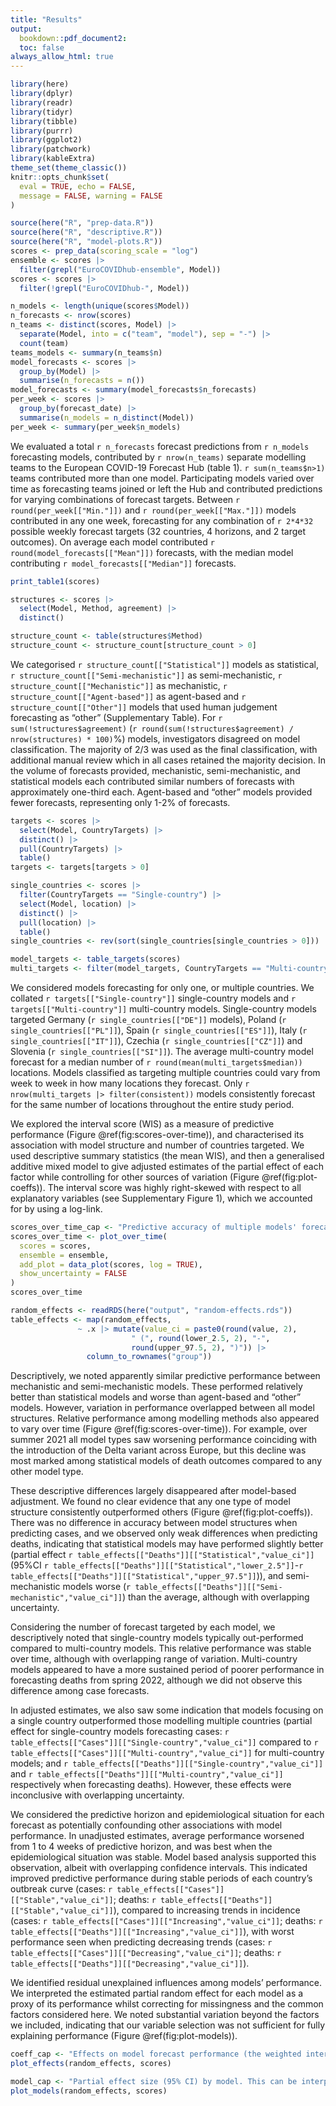```yaml
---
title: "Results"
output: 
  bookdown::pdf_document2:
  toc: false
always_allow_html: true
---
```

<!--- RMarkdown set up --->
```r
library(here)
library(dplyr)
library(readr)
library(tidyr)
library(tibble)
library(purrr)
library(ggplot2)
library(patchwork)
library(kableExtra)
theme_set(theme_classic())
knitr::opts_chunk$set(
  eval = TRUE, echo = FALSE,
  message = FALSE, warning = FALSE
)
```

```r
source(here("R", "prep-data.R"))
source(here("R", "descriptive.R"))
source(here("R", "model-plots.R"))
scores <- prep_data(scoring_scale = "log")
ensemble <- scores |>
  filter(grepl("EuroCOVIDhub-ensemble", Model))
scores <- scores |>
  filter(!grepl("EuroCOVIDhub-", Model))
```


<!--- Describe model characteristics --->

```r
n_models <- length(unique(scores$Model))
n_forecasts <- nrow(scores)
n_teams <- distinct(scores, Model) |> 
  separate(Model, into = c("team", "model"), sep = "-") |> 
  count(team)
teams_models <- summary(n_teams$n)
model_forecasts <- scores |>
  group_by(Model) |>
  summarise(n_forecasts = n())
model_forecasts <- summary(model_forecasts$n_forecasts)
per_week <- scores |>
  group_by(forecast_date) |>
  summarise(n_models = n_distinct(Model))
per_week <- summary(per_week$n_models)
```

We evaluated a total `r n_forecasts` forecast predictions from  `r n_models` forecasting models, contributed by `r nrow(n_teams)` separate modelling teams to the European COVID-19 Forecast Hub (table 1). `r sum(n_teams$n>1)` teams contributed more than one model. Participating models varied over time as forecasting teams joined or left the Hub and contributed predictions for varying combinations of forecast targets. Between `r round(per_week[["Min."]])` and `r round(per_week[["Max."]])` models contributed in any one week, forecasting for any combination of `r 2*4*32` possible weekly forecast targets (32 countries, 4 horizons, and 2 target outcomes). On average each model contributed `r round(model_forecasts[["Mean"]])` forecasts, with the median model contributing `r model_forecasts[["Median"]]` forecasts. 

```r
print_table1(scores)
```
```r
structures <- scores |>
  select(Model, Method, agreement) |>
  distinct()

structure_count <- table(structures$Method)
structure_count <- structure_count[structure_count > 0]
```

We categorised `r structure_count[["Statistical"]]` models as statistical, `r structure_count[["Semi-mechanistic"]]` as semi-mechanistic, `r structure_count[["Mechanistic"]]` as mechanistic, `r structure_count[["Agent-based"]]` as agent-based and `r structure_count[["Other"]]` models that used human judgement forecasting as "other" (Supplementary Table). For `r sum(!structures$agreement)` (`r round(sum(!structures$agreement) / nrow(structures) * 100)`%) models, investigators disagreed on model classification. The majority of 2/3 was used as the final classification, with additional manual review which in all cases retained the majority decision. In the volume of forecasts provided, mechanistic, semi-mechanistic, and statistical models each contributed similar numbers of forecasts with approximately one-third each. Agent-based and "other" models provided fewer forecasts, representing only 1-2% of forecasts. 

```r
targets <- scores |>
  select(Model, CountryTargets) |>
  distinct() |>
  pull(CountryTargets) |>
  table()
targets <- targets[targets > 0]

single_countries <- scores |>
  filter(CountryTargets == "Single-country") |>
  select(Model, location) |>
  distinct() |>
  pull(location) |>
  table()
single_countries <- rev(sort(single_countries[single_countries > 0]))

model_targets <- table_targets(scores)
multi_targets <- filter(model_targets, CountryTargets == "Multi-country")
```

We considered models forecasting for only one, or multiple countries. We collated `r targets[["Single-country"]]` single-country models and `r targets[["Multi-country"]]` multi-country models. Single-country models targeted Germany (`r single_countries[["DE"]]` models), Poland (`r single_countries[["PL"]]`), Spain (`r single_countries[["ES"]]`), Italy (`r single_countries[["IT"]]`), Czechia (`r single_countries[["CZ"]]`) and Slovenia (`r single_countries[["SI"]]`). The average multi-country model forecast for a median number of `r round(mean(multi_targets$median))` locations. Models classified as targeting multiple countries could vary from week to week in how many locations they forecast. Only `r nrow(multi_targets |> filter(consistent))` models consistently forecast for the same number of locations throughout the entire study period. 

<!--- Describe interval score outcome --->

We explored the interval score (WIS) as a measure of predictive performance (Figure \@ref(fig:scores-over-time)), and characterised its association with model structure and number of countries targeted. We used descriptive summary statistics (the mean WIS), and then a generalised additive mixed model to give adjusted estimates of the partial effect of each factor while controlling for other sources of variation (Figure \@ref(fig:plot-coeffs)). The interval score was highly right-skewed with respect to all explanatory variables (see Supplementary Figure 1), which we accounted for by using a log-link.

```r
scores_over_time_cap <- "Predictive accuracy of multiple models' forecasts for COVID-19 cases and deaths across 32 European countries over time. Forecast performance is shown as the mean weighted interval score (WIS), where a lower score indicates better performance. Forecast performance is summarised across 32 target locations and 1 through 4 week forecast horizons, with varying numbers of forecasters participating over time. Shown for (A) the method structure used by each model; (B) the number of countries each model targeted (one or multiple); with (C) the total count of observed incidence across all 32 countries, shown on the log scale."
scores_over_time <- plot_over_time(
  scores = scores,
  ensemble = ensemble,
  add_plot = data_plot(scores, log = TRUE),
  show_uncertainty = FALSE
)
scores_over_time
```

<!--- Main results: by model structure --->

```r
random_effects <- readRDS(here("output", "random-effects.rds"))
table_effects <- map(random_effects, 
               ~ .x |> mutate(value_ci = paste0(round(value, 2), 
                           " (", round(lower_2.5, 2), "-", 
                           round(upper_97.5, 2), ")")) |> 
                 column_to_rownames("group"))
```

Descriptively, we noted apparently similar predictive performance between mechanistic and semi-mechanistic models. These performed relatively better than statistical models and worse than agent-based and "other" models. However, variation in performance overlapped between all model structures. Relative performance among modelling methods also appeared to vary over time (Figure \@ref(fig:scores-over-time)). For example, over summer 2021 all model types saw worsening performance coinciding with the introduction of the Delta variant across Europe, but this decline was most marked among statistical models of death outcomes compared to any other model type.

These descriptive differences largely disappeared after model-based adjustment. We found no clear evidence that any one type of model structure consistently outperformed others (Figure \@ref(fig:plot-coeffs)). There was no difference in accuracy between model structures when predicting cases, and we observed only weak differences when predicting deaths, indicating that statistical models may have performed slightly better (partial effect `r table_effects[["Deaths"]][["Statistical","value_ci"]]` (95%CI `r table_effects[["Deaths"]][["Statistical","lower_2.5"]]`-`r table_effects[["Deaths"]][["Statistical","upper_97.5"]]`)), and semi-mechanistic models worse (`r table_effects[["Deaths"]][["Semi-mechanistic","value_ci"]]`) than the average, although with overlapping uncertainty.

<!--- Main results: by target countries --->

Considering the number of forecast targeted by each model, we descriptively noted that single-country models typically out-performed compared to multi-country models. This relative performance was stable over time, although with overlapping range of variation. Multi-country models appeared to have a more sustained period of poorer performance in forecasting deaths from spring 2022, although we did not observe this difference among case forecasts.

In adjusted estimates, we also saw some indication that models focusing on a single country outperformed those modelling multiple countries (partial effect for single-country models forecasting cases: `r table_effects[["Cases"]][["Single-country","value_ci"]]` compared to `r table_effects[["Cases"]][["Multi-country","value_ci"]]` for multi-country models; and `r table_effects[["Deaths"]][["Single-country","value_ci"]]` and `r table_effects[["Deaths"]][["Multi-country","value_ci"]]` respectively when forecasting deaths). However, these effects were inconclusive with overlapping uncertainty.

<!--- Considering confounders --->

We considered the predictive horizon and epidemiological situation for each forecast as potentially confounding other associations with model performance. In unadjusted estimates, average performance worsened from 1 to 4 weeks of predictive horizon, and was best when the epidemiological situation was stable. Model based analysis supported this observation, albeit with overlapping confidence intervals. This indicated improved predictive performance during stable periods of each country's outbreak curve (cases: `r table_effects[["Cases"]][["Stable","value_ci"]]`; deaths: `r table_effects[["Deaths"]][["Stable","value_ci"]]`), compared to increasing trends in incidence (cases: `r table_effects[["Cases"]][["Increasing","value_ci"]]`; deaths: `r table_effects[["Deaths"]][["Increasing","value_ci"]]`), with worst performance seen when predicting decreasing trends (cases: `r table_effects[["Cases"]][["Decreasing","value_ci"]]`; deaths: `r table_effects[["Deaths"]][["Decreasing","value_ci"]]`). 

We identified residual unexplained influences among models' performance. We interpreted the estimated partial random effect for each model as a proxy of its performance whilst correcting for missingness and the common factors considered here. We noted substantial variation beyond the factors we included, indicating that our variable selection was not sufficient for fully explaining performance (Figure \@ref(fig:plot-models)).


```r
coeff_cap <- "Effects on model forecast performance (the weighted interval score). Explanatory variables included model structure (blue), and number of countries that each model contributed forecasts for (one or multiple countries, red). Partial effects and 95% confidence intervals estimated from fitting a generalised additive mixed model."
plot_effects(random_effects, scores)
```


```r
model_cap <- "Partial effect size (95% CI) by model. This can be interpreted as adjusted performance after accounting for all other variables in the model, with remaining differences in effects as seen here representing unexplained variation between models beyond these factors."
plot_models(random_effects, scores)
```
